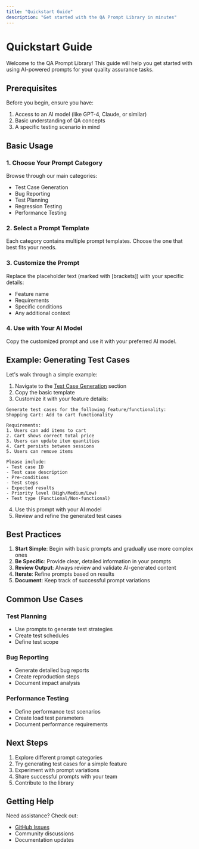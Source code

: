 ```yaml
---
title: "Quickstart Guide"
description: "Get started with the QA Prompt Library in minutes"
---
```


# Quickstart Guide

Welcome to the QA Prompt Library! This guide will help you get started with using AI-powered prompts for your quality assurance tasks.

## Prerequisites

Before you begin, ensure you have:

1. Access to an AI model (like GPT-4, Claude, or similar)
2. Basic understanding of QA concepts
3. A specific testing scenario in mind

## Basic Usage

### 1. Choose Your Prompt Category

Browse through our main categories:
- Test Case Generation
- Bug Reporting
- Test Planning
- Regression Testing
- Performance Testing

### 2. Select a Prompt Template

Each category contains multiple prompt templates. Choose the one that best fits your needs.

### 3. Customize the Prompt

Replace the placeholder text (marked with [brackets]) with your specific details:
- Feature name
- Requirements
- Specific conditions
- Any additional context

### 4. Use with Your AI Model

Copy the customized prompt and use it with your preferred AI model.

## Example: Generating Test Cases

Let's walk through a simple example:

1. Navigate to the [Test Case Generation](/test-case-generation) section
2. Copy the basic template
3. Customize it with your feature details:

```text
Generate test cases for the following feature/functionality:
Shopping Cart: Add to cart functionality

Requirements:
1. Users can add items to cart
2. Cart shows correct total price
3. Users can update item quantities
4. Cart persists between sessions
5. Users can remove items

Please include:
- Test case ID
- Test case description
- Pre-conditions
- Test steps
- Expected results
- Priority level (High/Medium/Low)
- Test type (Functional/Non-functional)
```

4. Use this prompt with your AI model
5. Review and refine the generated test cases

## Best Practices

1. **Start Simple**: Begin with basic prompts and gradually use more complex ones
2. **Be Specific**: Provide clear, detailed information in your prompts
3. **Review Output**: Always review and validate AI-generated content
4. **Iterate**: Refine prompts based on results
5. **Document**: Keep track of successful prompt variations

## Common Use Cases

### Test Planning
- Use prompts to generate test strategies
- Create test schedules
- Define test scope

### Bug Reporting
- Generate detailed bug reports
- Create reproduction steps
- Document impact analysis

### Performance Testing
- Define performance test scenarios
- Create load test parameters
- Document performance requirements

## Next Steps

1. Explore different prompt categories
2. Try generating test cases for a simple feature
3. Experiment with prompt variations
4. Share successful prompts with your team
5. Contribute to the library

## Getting Help

Need assistance? Check out:
- [GitHub Issues](https://github.com/yourusername/QA-Prompt-Library/issues)
- Community discussions
- Documentation updates 